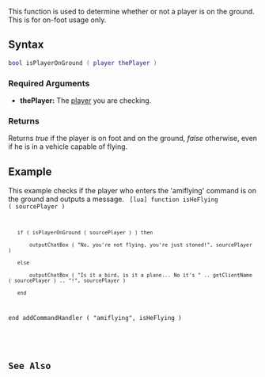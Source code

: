 
{{Server client function}}
{{Deprecated|isPedOnGround}}

This function is used to determine whether or not a player is on the ground. This is for on-foot usage only.

==Syntax==
<section name="Server and client" class="both" show="true">
<syntaxhighlight lang="lua">bool isPlayerOnGround ( player thePlayer )</syntaxhighlight>

===Required Arguments===
*'''thePlayer:''' The [[/player.md|player]] you are checking.

===Returns===
Returns ''true'' if the player is on foot and on the ground, ''false'' otherwise, even if he is in a vehicle capable of flying.
</section>

==Example==
<section name="Serverside example" class="server" show="true">
This example checks if the player who enters the 'amiflying' command is on the ground and outputs a message.
<code> [lua]
function isHeFlying ( sourcePlayer )
    if ( isPlayerOnGround ( sourcePlayer ) ) then
        outputChatBox ( "No, you're not flying, you're just stoned!", sourcePlayer )
    else
        outputChatBox ( "Is it a bird, is it a plane... No it's " .. getClientName ( sourcePlayer ) .. "!", sourcePlayer )
    end
end
addCommandHandler ( "amiflying", isHeFlying )
</syntaxhighlight>
</section>

==See Also==
{{Player functions}}